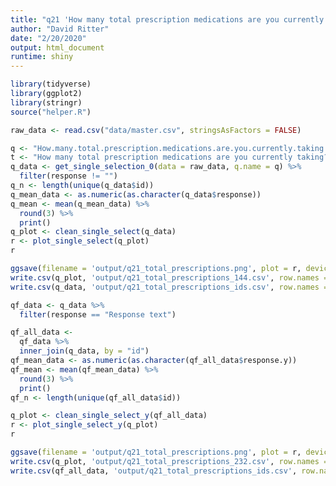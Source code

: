 ```yaml
---
title: "q21 'How many total prescription medications are you currently taking? (Please insert number)'"
author: "David Ritter"
date: "2/20/2020"
output: html_document
runtime: shiny
---
```


```r
library(tidyverse)
library(ggplot2)
library(stringr)
source("helper.R")
```

```r
raw_data <- read.csv("data/master.csv", stringsAsFactors = FALSE)
```

```r
q <- "How.many.total.prescription.medications.are.you.currently.taking...Please.insert.number."
t <- "How many total prescription medications are you currently taking? (Please insert number)"
q_data <- get_single_selection_0(data = raw_data, q.name = q) %>%
  filter(response != "")
q_n <- length(unique(q_data$id))
q_mean_data <- as.numeric(as.character(q_data$response))
q_mean <- mean(q_mean_data) %>%
  round(3) %>%
  print()
q_plot <- clean_single_select(q_data)
r <- plot_single_select(q_plot)
r
```

```r
ggsave(filename = 'output/q21_total_prescriptions.png', plot = r, device = 'png')
write.csv(q_plot, 'output/q21_total_prescriptions_144.csv', row.names = FALSE)
write.csv(q_data, 'output/q21_total_prescriptions_ids.csv', row.names = FALSE)
```

```r
qf_data <- q_data %>%
  filter(response == "Response text")
```

```r
qf_all_data <- 
  qf_data %>%
  inner_join(q_data, by = "id")
qf_mean_data <- as.numeric(as.character(qf_all_data$response.y))
qf_mean <- mean(qf_mean_data) %>%
  round(3) %>%
  print()
qf_n <- length(unique(qf_all_data$id))
```

```r
q_plot <- clean_single_select_y(qf_all_data)
r <- plot_single_select_y(q_plot)
r
```

```r
ggsave(filename = 'output/q21_total_prescriptions.png', plot = r, device = 'png')
write.csv(q_plot, 'output/q21_total_prescriptions_232.csv', row.names = FALSE)
write.csv(qf_all_data, 'output/q21_total_prescriptions_ids.csv', row.names = FALSE)
```
